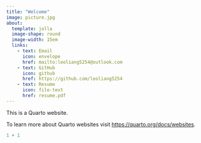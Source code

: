 ```yaml
---
title: "Welcome"
image: picture.jpg
about:
  template: jolla
  image-shape: round
  image-width: 15em
  links:
    - text: Email
      icon: envelope
      href: mailto:leoliang5254@outlook.com
    - text: GitHub
      icon: github
      href: https://github.com/leoliang5254
    - text: Resume
      icon: file-text
      href: resume.pdf
---
```


This is a Quarto website.

To learn more about Quarto websites visit <https://quarto.org/docs/websites>.

```r
1 + 1
```
